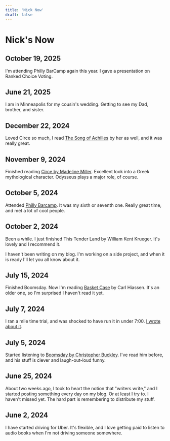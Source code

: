 ```yaml
---
title: 'Nick Now'
draft: false
---
```


# Nick's Now

## October 19, 2025

I'm attending Philly BarCamp again this year. I gave a presentation on Ranked Choice Voting.

## June 21, 2025

I am in Minneapolis for my cousin's wedding. Getting to see my Dad, brother, and sister.

## December 22, 2024

Loved Circe so much, I read [The Song of Achilles](https://amzn.to/4iQtXzi) by her as well, and it was really great.

## November 9, 2024

Finished reading [Circe by Madeline Miller](https://amzn.to/4fgjzhW). Excellent look into a Greek mythological character. Odysseus plays a major role, of course.

## October 5, 2024

Attended [Philly Barcamp](https://barcampphilly.org/). It was my sixth or seventh one. Really great time, and met a lot of cool people.

## October 2, 2024

Been a while. I just finished This Tender Land by William Kent Krueger. It's lovely and I recommend it.

I haven't been writing on my blog. I'm working on a side project, and when it is ready I'll let you all know about it.

## July 15, 2024

Finished Boomsday. Now I'm reading [Basket Case](https://amzn.to/4bP35ej) by Carl Hiassen. It's an older one, so I'm surprised I haven't read it yet.

## July 7, 2024

I ran a mile time trial, and was shocked to have run it in under 7:00. [I wrote about it](https://www.nickhodges.com/posts/2024/july/08/).

## July 5, 2024

Started listening to [Boomsday by Christopher Buckley](https://amzn.to/4cQESFq). I've read him before, and his stuff is clever and laugh-out-loud funny.

## June 25, 2024

About two weeks ago, I took to heart the notion that "writers write," and I started posting something every day on my blog.
Or at least I try to. I haven't missed yet. The hard part is remembering to distribute my stuff.

## June 2, 2024

I have started driving for Uber. It's flexible, and I love getting paid to listen to audio books when I'm not driving someone somewhere.
